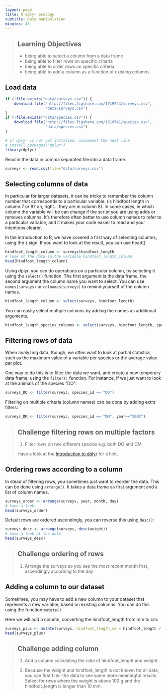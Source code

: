```yaml
---
layout: page
title: R dplyr ecology
subtitle: Data manipulation
minutes: 45
---
```


> ## Learning Objectives {.objectives}
>
> * being able to select a column from a data frame
> * being able to filter rows on specific criteria
> * being able to order rows on specific criteria
> * being able to add a column as a function of existing columns

## Load data

```r
if (!file.exists("data/surveys.csv")) {
    download.file("http://files.figshare.com/1919744/surveys.csv",
                  "data/surveys.csv")
}
if (!file.exists("data/species.csv")) {
    download.file("http://files.figshare.com/1919741/species.csv",
                  "data/species.csv")
}
```

```r
# if dplyr is not yet installed, uncomment the next line
# install.packages("dplyr")
library(dplyr)
```

Read in the data in comma separated file into a data frame.
```r
surveys <- read.csv(file="data/surveys.csv")
```

## Selecting columns of data

In particular for larger datasets, it can be tricky to remember the column
number that corresponds to a particular variable. (is hindfoot length in column 7
or 9? oh, right... they are in column 8). In some cases, in which column the
variable will be can change if the script you are using adds or removes
columns. It's therefore often better to use column names to refer to a
particular variable, and it makes your code easier to read and your intentions
clearer.

In the introduction to R, we have covered a first way of selecting columns, using the `$` sign.
If you want to look at the result, you can use head().

```r
hindfoot_length_column <- surveys$hindfoot_length
# look at the data in the variable hindfoot_length_column
head(hindfoot_length_column)
```

Using dplyr, you can do operations on a particular column, by selecting it using the `select()` function. 
The first argument is the data frame, the second argument the column name you want to select.
You can use `names(surveys)` or `colnames(surveys)` to remind yourself of the column names.

```r
hindfoot_length_column <- select(surveys, hindfoot_length)
```

You can easily select multiple columns by adding the names as additional arguments.

```r
hindfoot_length_species_columns <- select(surveys, hindfoot_length, species_id)
```

## Filtering rows of data

When analyzing data, though, we often want to look at partial statistics, such
as the maximum value of a variable per species or the average value per plot.

One way to do this is to filter the data we want, and create a new temporary
data frame, using the `filter()` function. For instance, if we just want to look at
the animals of the species "DO":

```r
surveys_DO <- filter(surveys, species_id == "DO")
```

Filtering on multiple criteria (column names) can be done by adding extra filters:

```r
surveys_DM <- filter(surveys, species_id == "DM", year=="2002")
```

> ## Challenge filtering rows on multiple factors
> 
> 1. Filter rows on two different species e.g. both DO and DM
>
> Have a look at the [Introduction to dplyr](http://cran.rstudio.com/web/packages/dplyr/vignettes/introduction.html#filter-rows-with-filter) for a hint.

<!---
If you want to include e.g. multiple species, you can use a boolean operator OR ("|"):
```r
surveys_DO_DM <- filter(surveys, species_id == "DO" | species_id == "DM", year == "1977")
```
-->

## Ordering rows according to a column

In stead of filtering rows, you sometimes just want to reorder the data. 
This can be done using `arrange()`. It takes a data frame as first argument and a list of
column names. 

```r
surveys_order <- arrange(surveys, year, month, day)
# have a look
head(surveys_order)
```

Default rows are ordered ascendingly, you can reverse this using `desc()`:

```r
surveys_desc <- arrange(surveys, desc(weight))
# have a look at the data
head(surveys_desc)
```

> ## Challenge ordering of rows
> 
> 1. Arrange the surveys so you see the most recent month first, ascendingly according to the day
> 

<!---
```r
surveys_challenge <- arrange(surveys, desc(year), desc(month), day)
# have a look at the data
head(surveys_challenge)
```
-->

## Adding a column to our dataset

Sometimes, you may have to add a new column to your dataset that represents a
new variable, based on existing columns. You can do this using the function `mutate()`. 

Here we will add a column, converting the hindfoot_length from mm to cm:

```r
surveys_plus <- mutate(surveys, hindfoot_length_cm = hindfoot_length / 10)
head(surveys_plus)

```

> ## Challenge adding column
> 
> 1. Add a column calculating the ratio of hindfoot_lenght and weight. 

<!---
>
> ```{r, results='show'}
> surveys_plus <- mutate(surveys, ratio = hindfoot_length / weight)
> ```
-->

> 2. Because the weight and hindfoot_length is not known for all data, you can first filter the data to see some more meaningful results.
Select for rows where the weight is above 100 g and the hindfoot_length is longer than 10 mm.

<!---
> ```{r}
> head(filter(surveys_plus, weight > 100, hindfoot_length > 10))
> ```
-->





